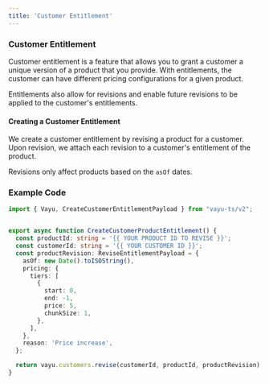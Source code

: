 ```yaml
---
title: 'Customer Entitlement'
---
```


### Customer Entitlement

Customer entitlement is a feature that allows you to grant a customer a unique version of a product that you provide.
With entitlements, the customer can have different pricing configurations for a given product. 

Entitlements also allow for revisions and enable future revisions to be applied to the customer's entitlements.

#### Creating a Customer Entitlement
We create a customer entitlement by revising a product for a customer.
Upon revision, we attach each revision to a customer's entitlement of the product.

Revisions only affect products based on the `asOf` dates.

### Example Code

```typescript
import { Vayu, CreateCustomerEntitlementPayload } from "vayu-ts/v2";


export async function CreateCustomerProductEntitlement() {
  const productId: string = '{{ YOUR PRODUCT ID TO REVISE }}';
  const customerId: string = '{{ YOUR CUSTOMER ID }}';
  const productRevision: ReviseEntitlementPayload = {
    asOf: new Date().toISOString(),
    pricing: {
      tiers: [
        {
          start: 0,
          end: -1,
          price: 5,
          chunkSize: 1,
        },
      ],
    },
    reason: 'Price increase',
  };

  return vayu.customers.revise(customerId, productId, productRevision);
}
```

